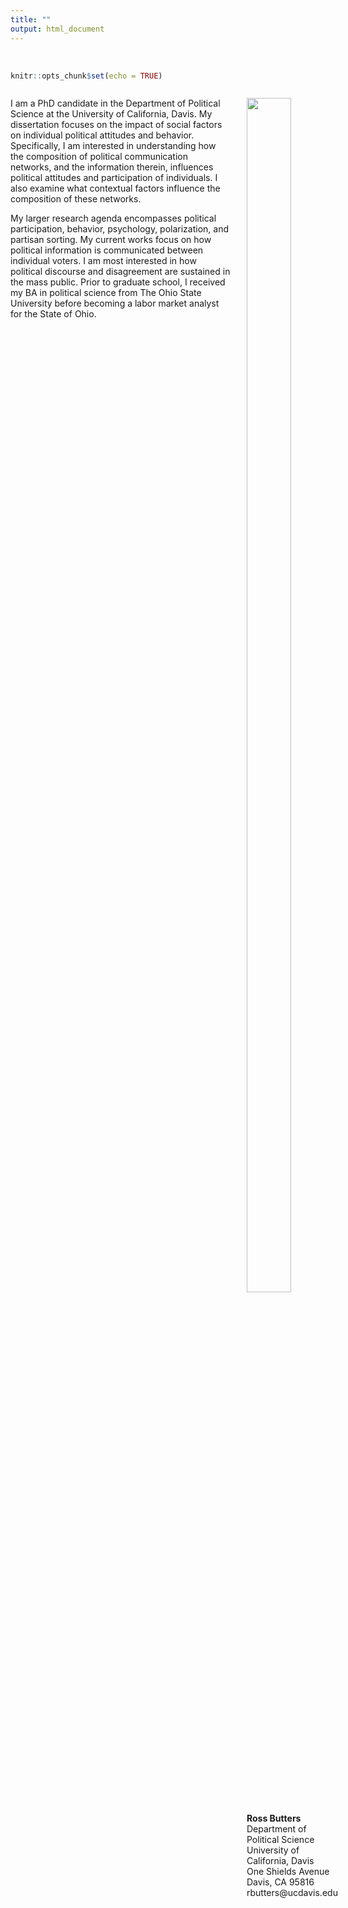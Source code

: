 ```yaml
---
title: ""
output: html_document
---
```


[//]: (!!!some sort of note)

[//]: (Theme options in _site.yml include: default, cerulean, journal, flatly, readable, spacelab, united, cosmo, lumen, paper, sandstone, simplex, and yeti --- I like cerulean, spacelab, cosmo, lumen, and paper)


<style>
  .column-left{
    float: left;
    width: 70%;
    text-align: left;
  }
  .column-center{
    display: inline-block;
    width: 0%;
    text-align: left;
  }
  .column-right{
    float: right;
    width: 25%;
    text-align: left;
  }
</style>

<br>


```r
knitr::opts_chunk$set(echo = TRUE)
```

<div class="column-left">
I am a PhD candidate in the Department of Political Science at the University of California, Davis. My dissertation focuses on the impact of social factors on individual political attitudes and behavior. Specifically, I am interested in understanding how the composition of political communication networks, and the information therein, influences political attitudes and participation of individuals. I also examine what contextual factors influence the composition of these networks. 

My larger research agenda encompasses political participation, behavior, psychology, polarization, and partisan sorting. My current works focus on how political information is communicated between individual voters. I am most interested in how political discourse and disagreement are sustained in the mass public. Prior to graduate school, I received my BA in political science from The Ohio State University before becoming a labor market analyst for the State of Ohio. 

<!-- Global site tag (gtag.js) - Google Analytics -->
<script async src="https://www.googletagmanager.com/gtag/js?id=UA-125325302-1"></script>
<script>
  window.dataLayer = window.dataLayer || [];
  function gtag(){dataLayer.push(arguments);}
  gtag('js', new Date());

  gtag('config', 'UA-125325302-1');
</script>

</div>


<div class="column-right">
<div style= "float:left;position: relative; top: 0px;">
![](Butters_Image.png){ width=70% } 

**Ross Butters** <br />
Department of Political Science <br />
University of California, Davis <br />
One Shields Avenue <br />
Davis, CA 95816 <br />
rbutters@ucdavis.edu 
</div>
</div>

